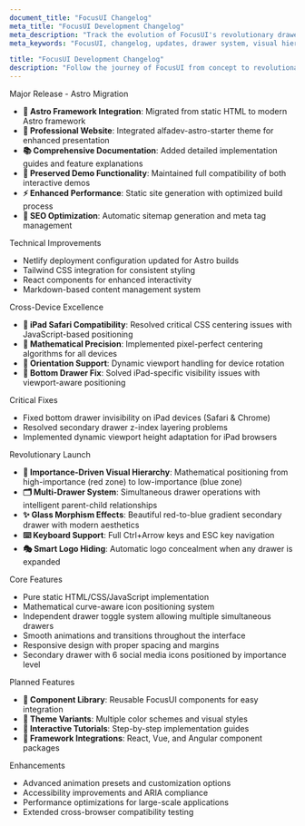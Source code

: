 ```yaml
---
document_title: "FocusUI Changelog"
meta_title: "FocusUI Development Changelog"
meta_description: "Track the evolution of FocusUI's revolutionary drawer-based UI system with importance-driven visual hierarchy."
meta_keywords: "FocusUI, changelog, updates, drawer system, visual hierarchy, UI framework"

title: "FocusUI Development Changelog"
description: "Follow the journey of FocusUI from concept to revolutionary interface design system."
---
```


<Changelog date="v2.0.0 - September 28th 2024">
<Badge type="success">Major Release - Astro Migration</Badge>

- **🚀 Astro Framework Integration**: Migrated from static HTML to modern Astro framework
- **🎨 Professional Website**: Integrated alfadev-astro-starter theme for enhanced presentation
- **📚 Comprehensive Documentation**: Added detailed implementation guides and feature explanations
- **🔗 Preserved Demo Functionality**: Maintained full compatibility of both interactive demos
- **⚡ Enhanced Performance**: Static site generation with optimized build process
- **📱 SEO Optimization**: Automatic sitemap generation and meta tag management

<Badge type="info">Technical Improvements</Badge>

- Netlify deployment configuration updated for Astro builds
- Tailwind CSS integration for consistent styling
- React components for enhanced interactivity
- Markdown-based content management system

</Changelog>

<Changelog date="v1.5.0 - Earlier 2024">
<Badge type="success">Cross-Device Excellence</Badge>

- **🍎 iPad Safari Compatibility**: Resolved critical CSS centering issues with JavaScript-based positioning
- **📐 Mathematical Precision**: Implemented pixel-perfect centering algorithms for all devices
- **🔄 Orientation Support**: Dynamic viewport handling for device rotation
- **🎯 Bottom Drawer Fix**: Solved iPad-specific visibility issues with viewport-aware positioning

<Badge type="warning">Critical Fixes</Badge>

- Fixed bottom drawer invisibility on iPad devices (Safari & Chrome)
- Resolved secondary drawer z-index layering problems
- Implemented dynamic viewport height adaptation for iPad browsers

</Changelog>

<Changelog date="v1.0.0 - Initial Release">
<Badge type="info">Revolutionary Launch</Badge>

- **🎨 Importance-Driven Visual Hierarchy**: Mathematical positioning from high-importance (red zone) to low-importance (blue zone)
- **🗂️ Multi-Drawer System**: Simultaneous drawer operations with intelligent parent-child relationships
- **✨ Glass Morphism Effects**: Beautiful red-to-blue gradient secondary drawer with modern aesthetics
- **⌨️ Keyboard Support**: Full Ctrl+Arrow keys and ESC key navigation
- **🎭 Smart Logo Hiding**: Automatic logo concealment when any drawer is expanded

<Badge type="success">Core Features</Badge>

- Pure static HTML/CSS/JavaScript implementation
- Mathematical curve-aware icon positioning system
- Independent drawer toggle system allowing multiple simultaneous drawers
- Smooth animations and transitions throughout the interface
- Responsive design with proper spacing and margins
- Secondary drawer with 6 social media icons positioned by importance level

</Changelog>

<Changelog date="Coming Soon...">
<Badge type="success">Planned Features</Badge>

- **🧩 Component Library**: Reusable FocusUI components for easy integration
- **🎨 Theme Variants**: Multiple color schemes and visual styles
- **📖 Interactive Tutorials**: Step-by-step implementation guides
- **🔌 Framework Integrations**: React, Vue, and Angular component packages

<Badge type="info">Enhancements</Badge>

- Advanced animation presets and customization options
- Accessibility improvements and ARIA compliance
- Performance optimizations for large-scale applications
- Extended cross-browser compatibility testing

</Changelog>

